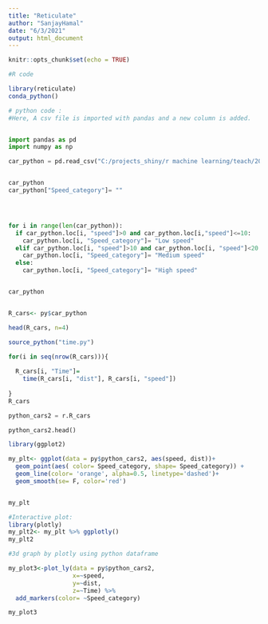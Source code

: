 ```yaml
---
title: "Reticulate"
author: "SanjayHamal"
date: "6/3/2021"
output: html_document
---
```


```r

knitr::opts_chunk$set(echo = TRUE)

```


```r
#R code

library(reticulate)
conda_python()

```


```python

# python code :
#Here, A csv file is imported with pandas and a new column is added.


import pandas as pd
import numpy as np

car_python = pd.read_csv("C:/projects_shiny/r machine learning/teach/2021/data/cars_data.csv")


car_python
car_python["Speed_category"]= ""




for i in range(len(car_python)):
  if car_python.loc[i, "speed"]>0 and car_python.loc[i,"speed"]<=10:
    car_python.loc[i, "Speed_category"]= "Low speed"
  elif car_python.loc[i, "speed"]>10 and car_python.loc[i, "speed"]<20:
    car_python.loc[i, "Speed_category"]= "Medium speed"  
  else:
    car_python.loc[i, "Speed_category"]= "High speed"


car_python



```


```r

R_cars<- py$car_python 

head(R_cars, n=4)
```

```r

source_python("time.py")

for(i in seq(nrow(R_cars))){
  
  R_cars[i, "Time"]= 
    time(R_cars[i, "dist"], R_cars[i, "speed"])
  
}
R_cars

```


```python

python_cars2 = r.R_cars   

python_cars2.head()

```


```r

library(ggplot2)

my_plt<- ggplot(data = py$python_cars2, aes(speed, dist))+
  geom_point(aes( color= Speed_category, shape= Speed_category)) +
  geom_line(color= 'orange', alpha=0.5, linetype='dashed')+
  geom_smooth(se= F, color='red')


my_plt
```

```r
#Interactive plot:
library(plotly)
my_plt2<- my_plt %>% ggplotly()
my_plt2


```



```r
#3d graph by plotly using python dataframe

my_plot3<-plot_ly(data = py$python_cars2,
                  x=~speed,
                  y=~dist,
                  z=~Time) %>% 
  add_markers(color= ~Speed_category)

my_plot3
```

